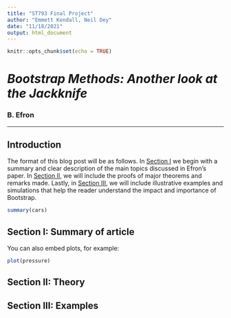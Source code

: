 ```yaml
---
title: "ST793 Final Project"
author: "Emmett Kendall, Neil Dey"
date: "11/18/2021"
output: html_document
---
```


```r
knitr::opts_chunk$set(echo = TRUE)
```

# _Bootstrap Methods: Another look at the Jackknife_
### B. Efron

---

## Introduction 
The format of this blog post will be as follows. In [Section I](#sec1) we begin with a summary and clear description of the main topics discussed in Efron's paper. In [Section II](#sec2), we will include the proofs of major theorems and remarks made. Lastly, in [Section III](#sec3), we will include illustrative examples and simulations that help the reader understand the impact and importance of Bootstrap.

```r
summary(cars)
```

## Section I: Summary of article {#sec1}

You can also embed plots, for example: 

```r
plot(pressure)
```

[comment]: <> (Note that the `echo = FALSE` parameter was added to the code chunk to prevent printing of the R code that generated the plot.)

## Section II: Theory {#sec2}

## Section III: Examples {#sec3}
